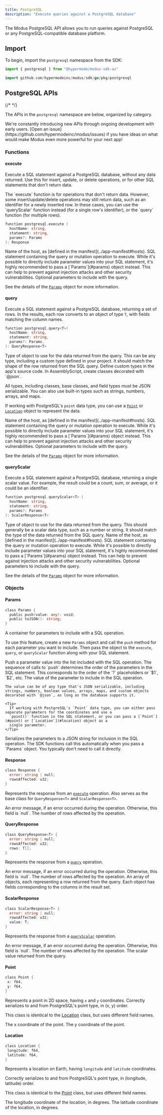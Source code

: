 ```yaml
---
title: PostgreSQL
description: "Execute queries against a PostgreSQL database"
---
```


The Modus PostgreSQL API allows you to run queries against PostgreSQL or any PostgreSQL-compatible database platform.

## Import

To begin, import the `postgresql` namespace from the SDK:

<CodeGroup>

```ts AssemblyScript
import { postgresql } from "@hypermode/modus-sdk-as"
```

```go Go
import github.com/hypermodeinc/modus/sdk/go/pkg/postgresql
```

</CodeGroup>

## PostgreSQL APIs

{/* <!-- vale Google.Headings = NO --> */}

The APIs in the `postgresql` namespace are below, organized by category.

<Tip>
  We're constantly introducing new APIs through ongoing development with early users. [Open an
  issue](https://github.com/hypermodeinc/modus/issues) if you have ideas on what would make Modus even more powerful for
  your next app!
</Tip>

### Functions

#### execute

Execute a SQL statement against a PostgreSQL database, without any data returned. Use this for insert, update, or delete
operations, or for other SQL statements that don't return data.

<Note>
  The `execute` function is for operations that don't return data. However, some insert/update/delete operations may
  still return data, such as an identifier for a newly inserted row. In these cases, you can use the `queryScalar`
  function instead (for a single row's identifier), or the `query` function (for multiple rows).
</Note>

```go
function postgresql.execute (
  hostName: string,
  statement: string,
  params?: Params
): Response
```

<ResponseField name="hostName" type="string" required>
  Name of the host, as [defined in the manifest](../app-manifest#hosts).
</ResponseField>

<ResponseField name="statement" type="string" required>
  SQL statement containing the query or mutation operation to execute.

  <Warning>
    While it's possible to directly include parameter values into your SQL statement, it's highly recommended to pass a
    [`Params`](#params) object instead. This can help to prevent against injection attacks and other security
    vulnerabilities.
  </Warning>
</ResponseField>

<ResponseField name="params" type="Params">
  Optional parameters to include with the query.

See the details of the [`Params`](#params) object for more information.

</ResponseField>

#### query

Execute a SQL statement against a PostgreSQL database, returning a set of rows. In the results, each row converts to an
object of type `T`, with fields matching the column names.

```go
function postgresql.query<T>(
  hostName: string,
  statement: string,
  params?: Params,
): QueryResponse<T>
```

<ResponseField name="T" type="Type" required>
  Type of object to use for the data returned from the query. This can be any type, including a custom type defined in your project. It should match the shape of the row returned from the SQL query.

  <Tip>
  Define custom types in the app's source code. In AssemblyScript, create classes decorated with `@json`.

All types, including classes, base classes, and field types must be JSON serializable. You can also use built-in types
such as strings, numbers, arrays, and maps.

If working with PostgreSQL's `point` data type, you can use a [`Point`](#point) or [`Location`](#location) object to
represent the data.

  </Tip>
</ResponseField>

<ResponseField name="hostName" type="string" required>
  Name of the host, as [defined in the manifest](../app-manifest#hosts).
</ResponseField>

<ResponseField name="statement" type="string" required>
  SQL statement containing the query or mutation operation to execute.

  <Warning>
    While it's possible to directly include parameter values into your SQL statement, it's highly recommended to pass a
    [`Params`](#params) object instead. This can help to prevent against injection attacks and other security
    vulnerabilities.
  </Warning>
</ResponseField>

<ResponseField name="params" type="Params">
  Optional parameters to include with the query.

See the details of the [`Params`](#params) object for more information.

</ResponseField>

#### queryScalar

Execute a SQL statement against a PostgreSQL database, returning a single scalar value. For example, the result could be
a count, sum, or average, or it could be an identifier.

```go
function postgresql.queryScalar<T> (
  hostName: string,
  statement: string,
  params?: Params
): ScalarResponse<T>
```

<ResponseField name="T" type="Type" required>
  Type of object to use for the data returned from the query. This should generally be a scalar data type, such as a
  number or string. It should match the type of the data returned from the SQL query.
</ResponseField>

<ResponseField name="hostName" type="string" required>
  Name of the host, as [defined in the manifest](../app-manifest#hosts).
</ResponseField>

<ResponseField name="statement" type="string" required>
  SQL statement containing the query or mutation operation to execute.

  <Warning>
    While it's possible to directly include parameter values into your SQL statement, it's highly recommended to pass a
    [`Params`](#params) object instead. This can help to prevent against injection attacks and other security
    vulnerabilities.
  </Warning>
</ResponseField>

<ResponseField name="params" type="Params">
  Optional parameters to include with the query.

See the details of the [`Params`](#params) object for more information.

</ResponseField>

### Objects

#### Params

```go
class Params {
  public push(value: any): void;
  public toJSON(): string;
}
```

A container for parameters to include with a SQL operation.

To use this feature, create a new `Params` object and call the `push` method for each parameter you want to include.
Then pass the object to the `execute`, `query`, or `queryScalar` function along with your SQL statement.

<ResponseField name="push(value)">
  Push a parameter value into the list included with the SQL operation. The sequence of calls to `push` determines the
  order of the parameters in the SQL statement. This corresponds to the order of the `?` placeholders or `$1`, `$2`, etc.

  <ResponseField name="value" type="any" required>
    The value of the parameter to include in the SQL operation.

    The value can be of any type that's JSON serializable, including strings, numbers, boolean values, arrays, maps, and custom objects decorated with `@json`, as long as the database supports it.

    <Tip>
      If working with PostgreSQL's `Point` data type, you can either pass separate parameters for the coordinates and use a
      `point()` function in the SQL statement, or you can pass a [`Point`](#point) or [`Location`](#location) object as a
      single parameter.
    </Tip>

  </ResponseField>
</ResponseField>

<ResponseField name="toJSON()" type="string">
  Serializes the parameters to a JSON string for inclusion in the SQL operation. The SDK functions call this
  automatically when you pass a `Params` object. You typically don't need to call it directly.
</ResponseField>

#### Response

```go
class Response {
  error: string | null;
  rowsAffected: u32;
}
```

Represents the response from an [`execute`](#execute) operation. Also serves as the base class for `QueryResponse<T>`
and `ScalarResponse<T>`.

<ResponseField name="error" type="string | null">
  An error message, if an error occurred during the operation. Otherwise, this field is `null`.
</ResponseField>

<ResponseField name="rowsAffected" type="u32">
  The number of rows affected by the operation.
</ResponseField>

#### QueryResponse

```go
class QueryResponse<T> {
  error: string | null;
  rowsAffected: u32;
  rows: T[];
}
```

Represents the response from a [`query`](#query) operation.

<ResponseField name="error" type="string | null">
  An error message, if an error occurred during the operation. Otherwise, this field is `null`.
</ResponseField>

<ResponseField name="rowsAffected" type="u32">
  The number of rows affected by the operation.
</ResponseField>

<ResponseField name="rows" type="T[]">
  An array of objects, each representing a row returned from the query. Each object has fields corresponding to the
  columns in the result set.
</ResponseField>

#### ScalarResponse

```go
class ScalarResponse<T> {
  error: string | null;
  rowsAffected: u32;
  value: T;
}
```

Represents the response from a [`queryScalar`](#queryscalar) operation.

<ResponseField name="error" type="string | null">
  An error message, if an error occurred during the operation. Otherwise, this field is `null`.
</ResponseField>

<ResponseField name="rowsAffected" type="u32">
  The number of rows affected by the operation.
</ResponseField>

<ResponseField name="value" type="T">
  The scalar value returned from the query.
</ResponseField>

#### Point

```go
class Point {
 x: f64,
 y: f64,
}
```

Represents a point in 2D space, having `x` and `y` coordinates. Correctly serializes to and from PostgreSQL's point
type, in (x, y) order.

<Info>This class is identical to the [Location](#location) class, but uses different field names.</Info>

<ResponseField name="x" type="f64" required>
  The x coordinate of the point.
</ResponseField>

<ResponseField name="y" type="f64" required>
  The y coordinate of the point.
</ResponseField>

#### Location

```go
class Location {
 longitude: f64,
 latitude: f64,
}
```

Represents a location on Earth, having `longitude` and `latitude` coordinates.

Correctly serializes to and from PostgreSQL's point type, in (longitude, latitude) order.

<Info>This class is identical to the [Point](#point) class, but uses different field names.</Info>

<ResponseField name="longitude" type="f64" required>
  The longitude coordinate of the location, in degrees.
</ResponseField>

<ResponseField name="latitude" type="f64" required>
  The latitude coordinate of the location, in degrees.
</ResponseField>
